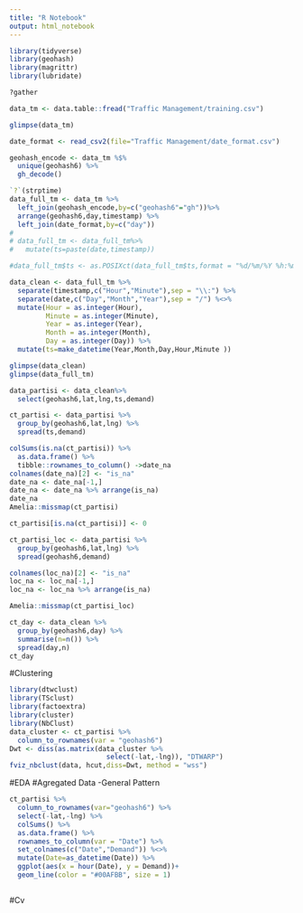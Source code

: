 ```yaml
---
title: "R Notebook"
output: html_notebook
---
```



```r
library(tidyverse)
library(geohash)
library(magrittr)
library(lubridate)
```

```r
?gather
```

```r
data_tm <- data.table::fread("Traffic Management/training.csv")
```

```r
glimpse(data_tm)
```

```r
date_format <- read_csv2(file="Traffic Management/date_format.csv")
```


```r
geohash_encode <- data_tm %$% 
  unique(geohash6) %>% 
  gh_decode()

`?`(strptime)
data_full_tm <- data_tm %>% 
  left_join(geohash_encode,by=c("geohash6"="gh"))%>%
  arrange(geohash6,day,timestamp) %>% 
  left_join(date_format,by=c("day")) 
# 
# data_full_tm <- data_full_tm%>%
#   mutate(ts=paste(date,timestamp))

#data_full_tm$ts <- as.POSIXct(data_full_tm$ts,format = "%d/%m/%Y %h:%m")

data_clean <- data_full_tm %>% 
  separate(timestamp,c("Hour","Minute"),sep = "\\:") %>% 
  separate(date,c("Day","Month","Year"),sep = "/") %<>%
  mutate(Hour = as.integer(Hour),
         Minute = as.integer(Minute),
         Year = as.integer(Year),
         Month = as.integer(Month),
         Day = as.integer(Day)) %>% 
  mutate(ts=make_datetime(Year,Month,Day,Hour,Minute ))

glimpse(data_clean)
glimpse(data_full_tm)
```

```r
data_partisi <- data_clean%>% 
  select(geohash6,lat,lng,ts,demand)

ct_partisi <- data_partisi %>%
  group_by(geohash6,lat,lng) %>% 
  spread(ts,demand)

colSums(is.na(ct_partisi)) %>% 
  as.data.frame() %>% 
  tibble::rownames_to_column() ->date_na
colnames(date_na)[2] <- "is_na" 
date_na <- date_na[-1,]
date_na <- date_na %>% arrange(is_na)
date_na
Amelia::missmap(ct_partisi)

ct_partisi[is.na(ct_partisi)] <- 0
```

```r
ct_partisi_loc <- data_partisi %>%
  group_by(geohash6,lat,lng) %>% 
  spread(geohash6,demand)

colnames(loc_na)[2] <- "is_na" 
loc_na <- loc_na[-1,]
loc_na <- loc_na %>% arrange(is_na)

Amelia::missmap(ct_partisi_loc)
```

```r
ct_day <- data_clean %>%
  group_by(geohash6,day) %>% 
  summarise(n=n()) %>% 
  spread(day,n)
ct_day
```
#Clustering
```r
library(dtwclust)
library(TSclust)
library(factoextra)
library(cluster)
library(NbClust)
data_cluster <- ct_partisi %>% 
  column_to_rownames(var = "geohash6")
Dwt <- diss(as.matrix(data_cluster %>% 
                        select(-lat,-lng)), "DTWARP")
fviz_nbclust(data, hcut,diss=Dwt, method = "wss")

```
#EDA
#Agregated Data
-General Pattern
```r
ct_partisi %>% 
  column_to_rownames(var="geohash6") %>% 
  select(-lat,-lng) %>% 
  colSums() %>% 
  as.data.frame() %>% 
  rownames_to_column(var = "Date") %>% 
  set_colnames(c("Date","Demand")) %<>% 
  mutate(Date=as_datetime(Date)) %>% 
  ggplot(aes(x = hour(Date), y = Demand))+
  geom_line(color = "#00AFBB", size = 1)

```

```r

```

#Cv
```r

```

